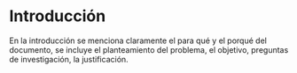 # Introducción {.unnumbered}

En la introducción se menciona claramente el para qué y el porqué del documento, se incluye el planteamiento del problema, el objetivo, preguntas de investigación, la justificación.
